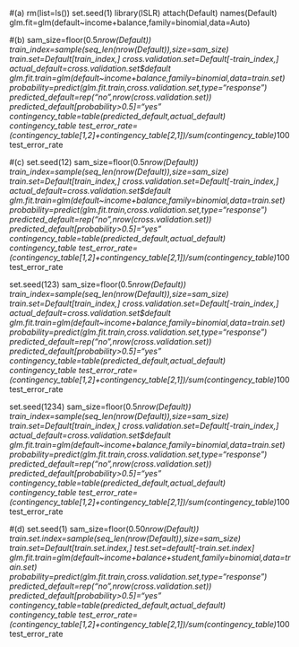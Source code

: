 
#(a)
rm(list=ls())
set.seed(1)
library(ISLR)
attach(Default)
names(Default)
glm.fit=glm(default~income+balance,family=binomial,data=Auto)

#(b)
sam_size=floor(0.5*nrow(Default))
train_index=sample(seq_len(nrow(Default)),size=sam_size)
train.set=Default[train_index,]
cross.validation.set=Default[-train_index,]
actual_default=cross.validation.set$default 
glm.fit.train=glm(default~income+balance,family=binomial,data=train.set)
probability=predict(glm.fit.train,cross.validation.set,type="response")
predicted_default=rep("no",nrow(cross.validation.set))
predicted_default[probability>0.5]="yes"
contingency_table=table(predicted_default,actual_default)
contingency_table
test_error_rate=(contingency_table[1,2]+contingency_table[2,1])/sum(contingency_table)*100
test_error_rate

#(c)
set.seed(12)
sam_size=floor(0.5*nrow(Default))
train_index=sample(seq_len(nrow(Default)),size=sam_size)
train.set=Default[train_index,]
cross.validation.set=Default[-train_index,]
actual_default=cross.validation.set$default 
glm.fit.train=glm(default~income+balance,family=binomial,data=train.set)
probability=predict(glm.fit.train,cross.validation.set,type="response")
predicted_default=rep("no",nrow(cross.validation.set))
predicted_default[probability>0.5]="yes"
contingency_table=table(predicted_default,actual_default)
contingency_table
test_error_rate=(contingency_table[1,2]+contingency_table[2,1])/sum(contingency_table)*100
test_error_rate

set.seed(123)
sam_size=floor(0.5*nrow(Default))
train_index=sample(seq_len(nrow(Default)),size=sam_size)
train.set=Default[train_index,]
cross.validation.set=Default[-train_index,]
actual_default=cross.validation.set$default 
glm.fit.train=glm(default~income+balance,family=binomial,data=train.set)
probability=predict(glm.fit.train,cross.validation.set,type="response")
predicted_default=rep("no",nrow(cross.validation.set))
predicted_default[probability>0.5]="yes"
contingency_table=table(predicted_default,actual_default)
contingency_table
test_error_rate=(contingency_table[1,2]+contingency_table[2,1])/sum(contingency_table)*100
test_error_rate

set.seed(1234)
sam_size=floor(0.5*nrow(Default))
train_index=sample(seq_len(nrow(Default)),size=sam_size)
train.set=Default[train_index,]
cross.validation.set=Default[-train_index,]
actual_default=cross.validation.set$default 
glm.fit.train=glm(default~income+balance,family=binomial,data=train.set)
probability=predict(glm.fit.train,cross.validation.set,type="response")
predicted_default=rep("no",nrow(cross.validation.set))
predicted_default[probability>0.5]="yes"
contingency_table=table(predicted_default,actual_default)
contingency_table
test_error_rate=(contingency_table[1,2]+contingency_table[2,1])/sum(contingency_table)*100
test_error_rate

#(d)
set.seed(1)
sam_size=floor(0.50*nrow(Default))
train.set.index=sample(seq_len(nrow(Default)),size=sam_size)
train.set=Default[train.set.index,]
test.set=default[-train.set.index]
glm.fit.train=glm(default~income+balance+student,family=binomial,data=train.set)
probability=predict(glm.fit.train,cross.validation.set,type="response")
predicted_default=rep("no",nrow(cross.validation.set))
predicted_default[probability>0.5]="yes"
contingency_table=table(predicted_default,actual_default)
contingency_table
test_error_rate=(contingency_table[1,2]+contingency_table[2,1])/sum(contingency_table)*100
test_error_rate
